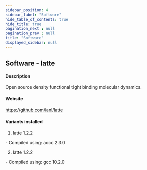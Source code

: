 ```yaml
---
sidebar_position: 4
sidebar_label: "Software"
hide_table_of_contents: true
hide_title: true
pagination_next : null
pagination_prev : null
title: "Software"
displayed_sidebar: null
---
```


## Software - latte


#### Description
Open source density functional tight binding molecular dynamics.

#### Website
https://github.com/lanl/latte

#### Variants installed
1. latte 1.2.2
<div class="ul-circle">
    - Compiled using: aocc 2.3.0
</div>

2. latte 1.2.2
<div class="ul-circle">
    - Compiled using: gcc 10.2.0
</div>


